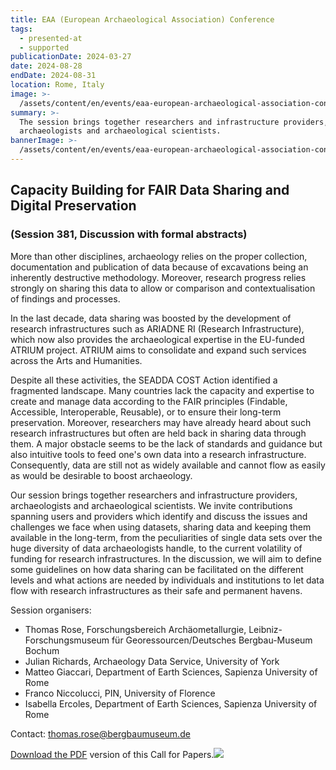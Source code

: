 ```yaml
---
title: EAA (European Archaeological Association) Conference
tags:
  - presented-at
  - supported
publicationDate: 2024-03-27
date: 2024-08-28
endDate: 2024-08-31
location: Rome, Italy
image: >-
  /assets/content/en/events/eaa-european-archaeological-association-conference/image.png
summary: >-
  The session brings together researchers and infrastructure providers,
  archaeologists and archaeological scientists.
bannerImage: >-
  /assets/content/en/events/eaa-european-archaeological-association-conference/bannerImage.png
---
```

## Capacity Building for FAIR Data Sharing and Digital Preservation

### (Session 381, Discussion with formal abstracts)

More than other disciplines, archaeology relies on the proper collection, documentation and publication of data because of excavations being an inherently destructive methodology. Moreover, research progress relies strongly on sharing this data to allow or comparison and contextualisation of findings and processes.

In the last decade, data sharing was boosted by the development of research infrastructures such as ARIADNE RI (Research Infrastructure), which now also provides the archaeological expertise in the EU-funded ATRIUM project. ATRIUM aims to consolidate and expand such services across the Arts and Humanities.

Despite all these activities, the SEADDA COST Action identified a fragmented landscape. Many countries lack the capacity and expertise to create and manage data according to the FAIR principles (Findable, Accessible, Interoperable, Reusable), or to ensure their long-term preservation. Moreover, researchers may have already heard about such research infrastructures but often are held back in sharing data through them. A major obstacle seems to be the lack of standards and guidance but also intuitive tools to feed one's own data into a research infrastructure. Consequently, data are still not as widely available and cannot flow as easily as would be desirable to boost archaeology.

Our session brings together researchers and infrastructure providers, archaeologists and archaeological scientists. We invite contributions spanning users and providers which identify and discuss the issues and challenges we face when using datasets, sharing data and keeping them available in the long-term, from the peculiarities of single data sets over the huge diversity of data archaeologists handle, to the current volatility of funding for research infrastructures. In the discussion, we will aim to define some guidelines on how data sharing can be facilitated on the different levels and what actions are needed by individuals and institutions to let data flow with research infrastructures as their safe and permanent havens.

Session organisers:

* Thomas Rose, Forschungsbereich Archäometallurgie, Leibniz-Forschungsmuseum für Georessourcen/Deutsches Bergbau-Museum Bochum
* Julian Richards, Archaeology Data Service, University of York
* Matteo Giaccari, Department of Earth Sciences, Sapienza University of Rome
* Franco Niccolucci, PIN, University of Florence
* Isabella Ercoles, Department of Earth Sciences, Sapienza University of Rome

Contact: [thomas.rose@bergbaumuseum.de](mailto:thomas.rose@bergbaumuseum.de)

[Download the PDF](https://www.ariadne-research-infrastructure.eu/2024/01/09/eaa-2024-call-for-papers-capacity-building-for-fair-data-sharing-and-digital-preservation/) version of this Call for Papers.![](/assets/content/en/events/eaa-european-archaeological-association-conference/image.png)
